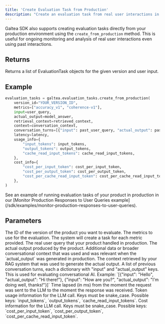 ```yaml
---
title: 'Create Evaluation Task from Production'
description: "Create an evaluation task from real user interactions in production."
---
```


Galtea SDK also supports creating evaluation tasks directly from your production environment using the `create_from_production` method. 
This is useful for ongoing monitoring and analysis of real user interactions even using past interactions.

## Returns
Returns a list of EvaluationTask objects for the given version and user input.

## Example
```python
evaluation_tasks = galtea.evaluation_tasks.create_from_production(
    version_id="YOUR_VERSION_ID",
    metrics=["accuracy_v1", "coherence-v1"],
    input=user_query,
    actual_output=model_answer,
    retrieval_context=retrieved_context,
    context=conversation_context,
    conversation_turns=[{"input": past_user_query, "actual_output": past_model_answer}],
    latency=latency,
    usage_info={
        "input_tokens": input_tokens,
        "output_tokens": output_tokens,
        "cache_read_input_tokens": cache_read_input_tokens,
    },
    cost_info={
        "cost_per_input_token": cost_per_input_token,
        "cost_per_output_token": cost_per_output_token,
        "cost_per_cache_read_input_token": cost_per_cache_read_input_token,
    },
)
```
<Info>
  See an example of running evaluation tasks of your product in production in our [Monitor Production Responses to User Queries example](/sdk/examples/monitor-production-responses-to-user-queries).
</Info>

## Parameters
<ResponseField name="version_id" type="string" required>
  The ID of the version of the product you want to evaluate.
</ResponseField>
<ResponseField name="metrics" type="list[string]" required>
  The metrics to use for the evaluation.
  <Note>
    The system will create a task for each metric provided.
  </Note>
</ResponseField>
<ResponseField name="input" type="string" required>
  The real user query that your product handled in production.
</ResponseField>
<ResponseField name="actual_output" type="string" required>
  The actual output produced by the product.
</ResponseField>
<ResponseField name="context" type="string" optional>
  Additional data or broader conversational context that was used and was relevant when the `actual_output` was generated in production.
</ResponseField>
<ResponseField name="retrieval_context" type="string" optional>
  The context retrieved by your RAG system that was used to generate the actual output.
</ResponseField>
<ResponseField name="conversation_turns" type="list[dict[string, string]]" optional>
  A list of previous conversation turns, each a dictionary with "input" and "actual_output" keys. This is used for evaluating conversational AI.
  Example: `[{"input": "Hello", "actual_output": "Hi there!"}, {"input": "How are you?", "actual_output": "I'm doing well, thanks!"}]`
</ResponseField>
<ResponseField name="latency" type="float" optional>
  Time lapsed (in ms) from the moment the request was sent to the LLM to the moment the response was received.
</ResponseField>
<ResponseField name="usage_info" type="dict[str, float]" optional>
  Token usage information for the LLM call. Keys must be snake_case. Possible keys: `input_tokens`, `output_tokens`, `cache_read_input_tokens`.
</ResponseField>
<ResponseField name="cost_info" type="dict[str, float]" optional>
  Cost information for the LLM call. Keys must be snake_case. Possible keys: `cost_per_input_token`, `cost_per_output_token`, `cost_per_cache_read_input_token`.
</ResponseField>
